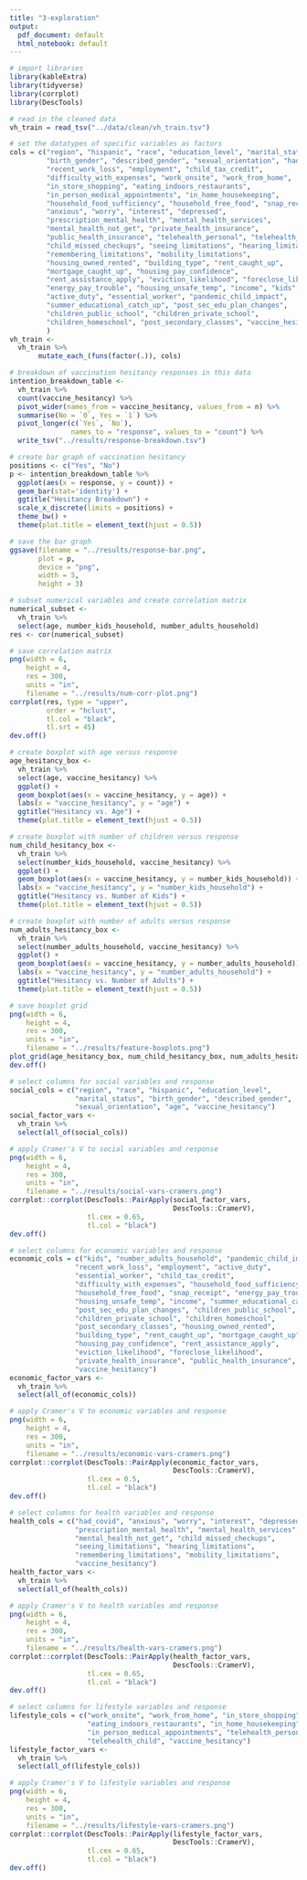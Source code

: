 ```yaml
---
title: "3-exploration"
output:
  pdf_document: default
  html_notebook: default
---
```


```r
# import libraries
library(kableExtra)
library(tidyverse)
library(corrplot) 
library(DescTools)

# read in the cleaned data
vh_train = read_tsv("../data/clean/vh_train.tsv")

# set the datatypes of specific variables as factors
cols = c("region", "hispanic", "race", "education_level", "marital_status", 
         "birth_gender", "described_gender", "sexual_orientation", "had_covid", 
         "recent_work_loss", "employment", "child_tax_credit", 
         "difficulty_with_expenses", "work_onsite", "work_from_home", 
         "in_store_shopping", "eating_indoors_restaurants", 
         "in_person_medical_appointments", "in_home_housekeeping", 
         "household_food_sufficiency", "household_free_food", "snap_receipt",
         "anxious", "worry", "interest", "depressed", 
         "prescription_mental_health", "mental_health_services", 
         "mental_health_not_get", "private_health_insurance", 
         "public_health_insurance", "telehealth_personal", "telehealth_child",
         "child_missed_checkups", "seeing_limitations", "hearing_limitations", 
         "remembering_limitations", "mobility_limitations", 
         "housing_owned_rented", "building_type", "rent_caught_up", 
         "mortgage_caught_up", "housing_pay_confidence", 
         "rent_assistance_apply", "eviction_likelihood", "foreclose_likelihood",
         "energy_pay_trouble", "housing_unsafe_temp", "income", "kids", 
         "active_duty", "essential_worker", "pandemic_child_impact", 
         "summer_educational_catch_up", "post_sec_edu_plan_changes", 
         "children_public_school", "children_private_school", 
         "children_homeschool", "post_secondary_classes", "vaccine_hesitancy"
         )
vh_train <-
  vh_train %>%
       mutate_each_(funs(factor(.)), cols)

# breakdown of vaccination hesitancy responses in this data
intention_breakdown_table <-
  vh_train %>%
  count(vaccine_hesitancy) %>%
  pivot_wider(names_from = vaccine_hesitancy, values_from = n) %>%
  summarise(No = `0`, Yes = `1`) %>%
  pivot_longer(c(`Yes`, `No`), 
               names_to = "response", values_to = "count") %>%
  write_tsv("../results/response-breakdown.tsv")

# create bar graph of vaccination hesitancy
positions <- c("Yes", "No")
p <- intention_breakdown_table %>%
  ggplot(aes(x = response, y = count)) + 
  geom_bar(stat='identity') +
  ggtitle("Hesitancy Breakdown") + 
  scale_x_discrete(limits = positions) +
  theme_bw() +
  theme(plot.title = element_text(hjust = 0.5))

# save the bar graph
ggsave(filename = "../results/response-bar.png", 
       plot = p, 
       device = "png", 
       width = 5, 
       height = 3)

# subset numerical variables and create correlation matrix
numerical_subset <-
  vh_train %>%
  select(age, number_kids_household, number_adults_household)
res <- cor(numerical_subset)

# save correlation matrix
png(width = 6, 
    height = 4,
    res = 300,
    units = "in", 
    filename = "../results/num-corr-plot.png")
corrplot(res, type = "upper", 
         order = "hclust", 
         tl.col = "black", 
         tl.srt = 45)
dev.off()

# create boxplot with age versus response
age_hesitancy_box <-
  vh_train %>%
  select(age, vaccine_hesitancy) %>%
  ggplot() +
  geom_boxplot(aes(x = vaccine_hesitancy, y = age)) + 
  labs(x = "vaccine_hesitancy", y = "age") + 
  ggtitle("Hesitancy vs. Age") +
  theme(plot.title = element_text(hjust = 0.5))

# create boxplot with number of children versus response
num_child_hesitancy_box <-
  vh_train %>%
  select(number_kids_household, vaccine_hesitancy) %>%
  ggplot() +
  geom_boxplot(aes(x = vaccine_hesitancy, y = number_kids_household)) + 
  labs(x = "vaccine_hesitancy", y = "number_kids_household") + 
  ggtitle("Hesitancy vs. Number of Kids") +
  theme(plot.title = element_text(hjust = 0.5))

# create boxplot with number of adults versus response
num_adults_hesitancy_box <-
  vh_train %>%
  select(number_adults_household, vaccine_hesitancy) %>%
  ggplot() +
  geom_boxplot(aes(x = vaccine_hesitancy, y = number_adults_household)) + 
  labs(x = "vaccine_hesitancy", y = "number_adults_household") + 
  ggtitle("Hesitancy vs. Number of Adults") +
  theme(plot.title = element_text(hjust = 0.5))

# save boxplot grid
png(width = 6, 
    height = 4,
    res = 300,
    units = "in", 
    filename = "../results/feature-boxplots.png")
plot_grid(age_hesitancy_box, num_child_hesitancy_box, num_adults_hesitancy_box)
dev.off()

# select columns for social variables and response
social_cols = c("region", "race", "hispanic", "education_level", 
                "marital_status", "birth_gender", "described_gender", 
                "sexual_orientation", "age", "vaccine_hesitancy")
social_factor_vars <- 
  vh_train %>%
  select(all_of(social_cols))

# apply Cramer's V to social variables and response
png(width = 6, 
    height = 4,
    res = 300,
    units = "in", 
    filename = "../results/social-vars-cramers.png")
corrplot::corrplot(DescTools::PairApply(social_factor_vars, 
                                        DescTools::CramerV),
                   tl.cex = 0.65,
                   tl.col = "black")
dev.off()

# select columns for economic variables and response
economic_cols = c("kids", "number_adults_household", "pandemic_child_impact", 
                "recent_work_loss", "employment", "active_duty", 
                "essential_worker", "child_tax_credit", 
                "difficulty_with_expenses", "household_food_sufficiency",
                "household_free_food", "snap_receipt", "energy_pay_trouble",
                "housing_unsafe_temp", "income", "summer_educational_catch_up",
                "post_sec_edu_plan_changes", "children_public_school", 
                "children_private_school", "children_homeschool", 
                "post_secondary_classes", "housing_owned_rented", 
                "building_type", "rent_caught_up", "mortgage_caught_up", 
                "housing_pay_confidence", "rent_assistance_apply",
                "eviction_likelihood", "foreclose_likelihood", 
                "private_health_insurance", "public_health_insurance",
                "vaccine_hesitancy")
economic_factor_vars <- 
  vh_train %>%
  select(all_of(economic_cols))

# apply Cramer's V to economic variables and response
png(width = 6, 
    height = 4,
    res = 300,
    units = "in", 
    filename = "../results/economic-vars-cramers.png")
corrplot::corrplot(DescTools::PairApply(economic_factor_vars, 
                                        DescTools::CramerV),
                   tl.cex = 0.5,
                   tl.col = "black")
dev.off()

# select columns for health variables and response
health_cols = c("had_covid", "anxious", "worry", "interest", "depressed", 
                "prescription_mental_health", "mental_health_services",
                "mental_health_not_get", "child_missed_checkups", 
                "seeing_limitations", "hearing_limitations", 
                "remembering_limitations", "mobility_limitations",
                "vaccine_hesitancy")
health_factor_vars <- 
  vh_train %>%
  select(all_of(health_cols))

# apply Cramer's V to health variables and response
png(width = 6, 
    height = 4,
    res = 300,
    units = "in", 
    filename = "../results/health-vars-cramers.png")
corrplot::corrplot(DescTools::PairApply(health_factor_vars, 
                                        DescTools::CramerV), 
                   tl.cex = 0.65,
                   tl.col = "black")
dev.off()

# select columns for lifestyle variables and response
lifestyle_cols = c("work_onsite", "work_from_home", "in_store_shopping",
                   "eating_indoors_restaurants", "in_home_housekeeping",
                   "in_person_medical_appointments", "telehealth_personal",
                   "telehealth_child", "vaccine_hesitancy")
lifestyle_factor_vars <- 
  vh_train %>%
  select(all_of(lifestyle_cols))

# apply Cramer's V to lifestyle variables and response
png(width = 6, 
    height = 4,
    res = 300,
    units = "in", 
    filename = "../results/lifestyle-vars-cramers.png")
corrplot::corrplot(DescTools::PairApply(lifestyle_factor_vars, 
                                        DescTools::CramerV), 
                   tl.cex = 0.65,
                   tl.col = "black")
dev.off()
```


